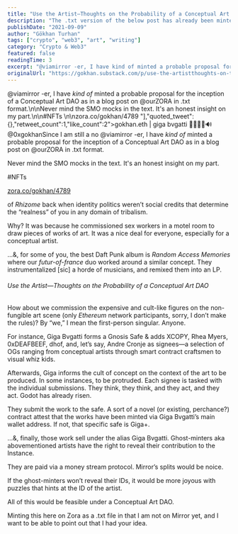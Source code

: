 ```yaml
---
title: "Use the Artist—Thoughts on the Probability of a Conceptual Art DAO"
description: "The .txt version of the below post has already been minted on Zora."
publishDate: "2021-09-09"
author: "Gökhan Turhan"
tags: ["crypto", "web3", "art", "writing"]
category: "Crypto & Web3"
featured: false
readingTime: 3
excerpt: "@viamirror -er, I have kind of minted a probable proposal for the inception of a Conceptual Art DAO as in a blog post on @ourZORA in .txt format.\n\nNever mind the SMO mocks in the text. It's an..."
originalUrl: "https://gokhan.substack.com/p/use-the-artistthoughts-on-the-probability-of-a-conceptual-art-dao"
---
```


@viamirror -er, I have *kind of* minted a probable proposal for the inception of a Conceptual Art DAO as in a blog post on @ourZORA in .txt format.\n\nNever mind the SMO mocks in the text. It's an honest insight on my part.\n\n#NFTs \n\nzora.co/gokhan/4789 "],"quoted_tweet":{},"retweet_count":1,"like_count":2">gokhan.eth | giga bvgatti 🚀🧬💾🦇🔊 @0xgokhanSince I am still a no @viamirror -er, I have *kind of* minted a probable proposal for the inception of a Conceptual Art DAO as in a blog post on @ourZORA in .txt format.

Never mind the SMO mocks in the text. It's an honest insight on my part.

#NFTs

[zora.co/gokhan/4789](https://zora.co/gokhan/4789)

<TwitterEmbed url="https://twitter.com/i/status/1435764655654330368" />

of *Rhizome* back when identity politics weren’t social credits that determine the “realness” of you in any domain of tribalism.

Why? It was because he commissioned sex workers in a motel room to draw pieces of works of art. It was a nice deal for everyone, especially for a conceptual artist.

…&, for some of you, the best Daft Punk album is *Random Access Memories* where our *futur-of-france* duo worked around a similar concept. They instrumentalized [sic] a horde of musicians, and remixed them into an LP.

###### Use the Artist—Thoughts on the Probability of a Conceptual Art DAO

How about we commission the expensive and cult-like figures on the non-fungible art scene (only *Ethereum* network participants, sorry, I don’t make the rules)? By “we,” I mean the first-person singular. Anyone.

For instance, Giga Bvgatti forms a Gnosis Safe & adds XCOPY, Rhea Myers, 0xDEAFBEEF, dhof, and, let’s say, Andre Cronje as signees—a selection of OGs ranging from conceptual artists through smart contract craftsmen to visual whiz kids.

Afterwards, Giga informs the cult of concept on the context of the art to be produced. In some instances, to be protruded. Each signee is tasked with the individual submissions. They think, they think, and they act, and they act. Godot has already risen.

They submit the work to the safe. A sort of a novel (or existing, perchance?) contract attest that the works have been minted via Giga Bvgatti’s main wallet address. If not, that specific safe is Giga+.

…&, finally, those work sell under the alias Giga Bvgatti. Ghost-minters aka abovementioned artists have the right to reveal their contribution to the Instance.

They are paid via a money stream protocol. Mirror’s splits would be noice.

If the ghost-minters won’t reveal their IDs, it would be more joyous with puzzles that hints at the ID of the artist.

All of this would be feasible under a Conceptual Art DAO.

Minting this here on Zora as a .txt file in that I am not on Mirror yet, and I want to be able to point out that I had your idea.